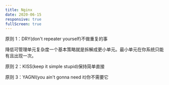 ```yaml
---
title: Nginx
date: 2020-06-15
responsive: true
fullScreen: true
---
```


原则 1：DRY(don't repeater yourself)不做重复的事

降低可管理单元复杂度一个基本策略就是拆解成更小单元。最小单元在你系统只能有且出现一次。

原则 2：KISS(keep it simple stupid)保持简单直接

原则 3：YAGNI(you ain't gonna need it)你不需要它
